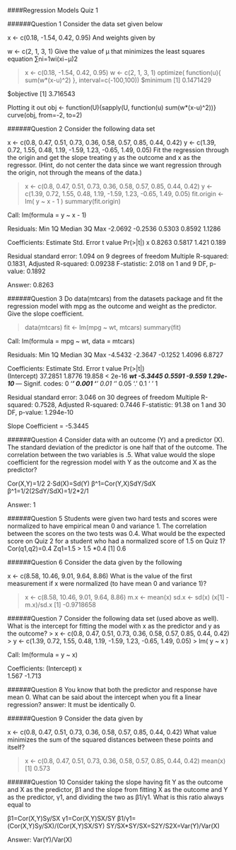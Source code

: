 ####Regression Models Quiz 1


######Question 1
Consider the data set given below

x <- c(0.18, -1.54, 0.42, 0.95)
And weights given by

w <- c(2, 1, 3, 1)
Give the value of μ that minimizes the least squares equation ∑ni=1wi(xi−μ)2

> x <- c(0.18, -1.54, 0.42, 0.95)
> w <- c(2, 1, 3, 1)
> optimize( function(u){ sum(w*(x-u)^2) }, interval=c(-100,100))
$minimum
[1] 0.1471429

$objective
[1] 3.716543

Plotting it out
obj <- function(U){sapply(U, function(u) sum(w*(x-u)^2))}
curve(obj, from=-2, to=2)


######Question 2
Consider the following data set

x <- c(0.8, 0.47, 0.51, 0.73, 0.36, 0.58, 0.57, 0.85, 0.44, 0.42)
y <- c(1.39, 0.72, 1.55, 0.48, 1.19, -1.59, 1.23, -0.65, 1.49, 0.05)
Fit the regression through the origin and get the slope treating y as the outcome and x as the regressor. (Hint, do not center the data since we want regression through the origin, not through the means of the data.)

> x <- c(0.8, 0.47, 0.51, 0.73, 0.36, 0.58, 0.57, 0.85, 0.44, 0.42)
> y <- c(1.39, 0.72, 1.55, 0.48, 1.19, -1.59, 1.23, -0.65, 1.49, 0.05)
> fit.origin <- lm( y ~ x - 1 )
> summary(fit.origin)

Call:
lm(formula = y ~ x - 1)

Residuals:
    Min      1Q  Median      3Q     Max 
-2.0692 -0.2536  0.5303  0.8592  1.1286 

Coefficients:
  Estimate Std. Error t value Pr(>|t|)
x   0.8263     0.5817   1.421    0.189

Residual standard error: 1.094 on 9 degrees of freedom
Multiple R-squared:  0.1831,	Adjusted R-squared:  0.09238 
F-statistic: 2.018 on 1 and 9 DF,  p-value: 0.1892

Answer: 0.8263

######Question 3
Do data(mtcars) from the datasets package and fit the regression model with mpg as the outcome and weight as the predictor. Give the slope coefficient.

> data(mtcars)
> fit <- lm(mpg ~ wt, mtcars)
> summary(fit)

Call:
lm(formula = mpg ~ wt, data = mtcars)

Residuals:
    Min      1Q  Median      3Q     Max 
-4.5432 -2.3647 -0.1252  1.4096  6.8727 

Coefficients:
            Estimate Std. Error t value Pr(>|t|)    
(Intercept)  37.2851     1.8776  19.858  < 2e-16 ***
wt           -5.3445     0.5591  -9.559 1.29e-10 ***
---
Signif. codes:  0 ‘***’ 0.001 ‘**’ 0.01 ‘*’ 0.05 ‘.’ 0.1 ‘ ’ 1

Residual standard error: 3.046 on 30 degrees of freedom
Multiple R-squared:  0.7528,	Adjusted R-squared:  0.7446 
F-statistic: 91.38 on 1 and 30 DF,  p-value: 1.294e-10

Slope Coefficient = -5.3445

######Question 4
Consider data with an outcome (Y) and a predictor (X). The standard deviation of the predictor is one half that of the outcome. The correlation between the two variables is .5. What value would the slope coefficient for the regression model with Y as the outcome and X as the predictor?

Cor(X,Y)=1/2
2⋅Sd(X)=Sd(Y)
β^1=Cor(Y,X)SdY/SdX
β^1=1/2(2SdY/SdX)=1/2*2/1

Answer: 1

######Question 5
Students were given two hard tests and scores were normalized to have empirical mean 0 and variance 1. The correlation between the scores on the two tests was 0.4. What would be the expected score on Quiz 2 for a student who had a normalized score of 1.5 on Quiz 1?
Cor(q1,q2)=0.4
Zq1=1.5
> 1.5 *0.4 
[1] 0.6

######Question 6
Consider the data given by the following

x <- c(8.58, 10.46, 9.01, 9.64, 8.86)
What is the value of the first measurement if x were normalized (to have mean 0 and variance 1)?

> x <- c(8.58, 10.46, 9.01, 9.64, 8.86)
> m.x <- mean(x)
> sd.x <- sd(x)
> (x[1] - m.x)/sd.x
[1] -0.9718658

######Question 7
Consider the following data set (used above as well). What is the intercept for fitting the model with x as the predictor and y as the outcome?
> x <- c(0.8, 0.47, 0.51, 0.73, 0.36, 0.58, 0.57, 0.85, 0.44, 0.42)
> y <- c(1.39, 0.72, 1.55, 0.48, 1.19, -1.59, 1.23, -0.65, 1.49, 0.05)
> lm( y ~ x )

Call:
lm(formula = y ~ x)

Coefficients:
(Intercept)            x  
      1.567       -1.713  
      

######Question 8
You know that both the predictor and response have mean 0. What can be said about the intercept when you fit a linear regression?
answer: It must be identically 0.

######Question 9
Consider the data given by

x <- c(0.8, 0.47, 0.51, 0.73, 0.36, 0.58, 0.57, 0.85, 0.44, 0.42)
What value minimizes the sum of the squared distances between these points and itself?

> x <- c(0.8, 0.47, 0.51, 0.73, 0.36, 0.58, 0.57, 0.85, 0.44, 0.42)
> mean(x)
[1] 0.573

######Question 10
Consider taking the slope having fit Y as the outcome and X as the predictor, β1 and the slope from fitting X as the outcome and Y as the predictor, γ1, and dividing the two as β1/γ1. What is this ratio always equal to


β1=Cor(X,Y)Sy/SX
γ1=Cor(X,Y)SX/SY
β1/γ1=(Cor(X,Y)Sy/SX)/(Cor(X,Y)SX/SY)
SY/SX*SY/SX=S2Y/S2X=Var(Y)/Var(X)


Answer: Var(Y)/Var(X)
